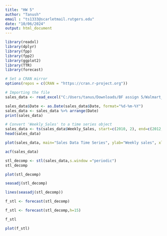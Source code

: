---
title: "HW 5"
author: "Tanush"
email : "ts1333@scarletmail.rutgers.edu"
date: "10/06/2024"
output: html_document
---
```{r}
library(readxl)
library(dplyr)
library(fpp)
library(fpp2)
library(ggplot2)
library(TTR)
library(forecast)

# Set a CRAN mirror
options(repos = c(CRAN = "https://cran.r-project.org"))

# Importing the file
sales_data <- read_excel("C:/Users/tanus/Downloads/BF assign 5/Walmart_Sales.xlsx")

sales_data$Date <- as.Date(sales_data$Date, format="%d-%m-%Y")
sales_data <- sales_data %>% arrange(Date)
print(sales_data)

# Convert 'Weekly_Sales' to a time series object
sales_data <- ts(sales_data$Weekly_Sales, start=c(2010, 2), end=c(2012, 10), frequency=12)
head(sales_data)

plot(sales_data, main="Sales Data Time Series", ylab="Weekly sales", xlab="Time")

acf(sales_data)

stl_decomp <- stl(sales_data,s.window ="periodic")
stl_decomp

plot(stl_decomp)

seasadj(stl_decomp)

lines(seasadj(stl_decomp))

f_stl <- forecast(stl_decomp)

f_stl <- forecast(stl_decomp,h=15)

f_stl

plot(f_stl)

```
